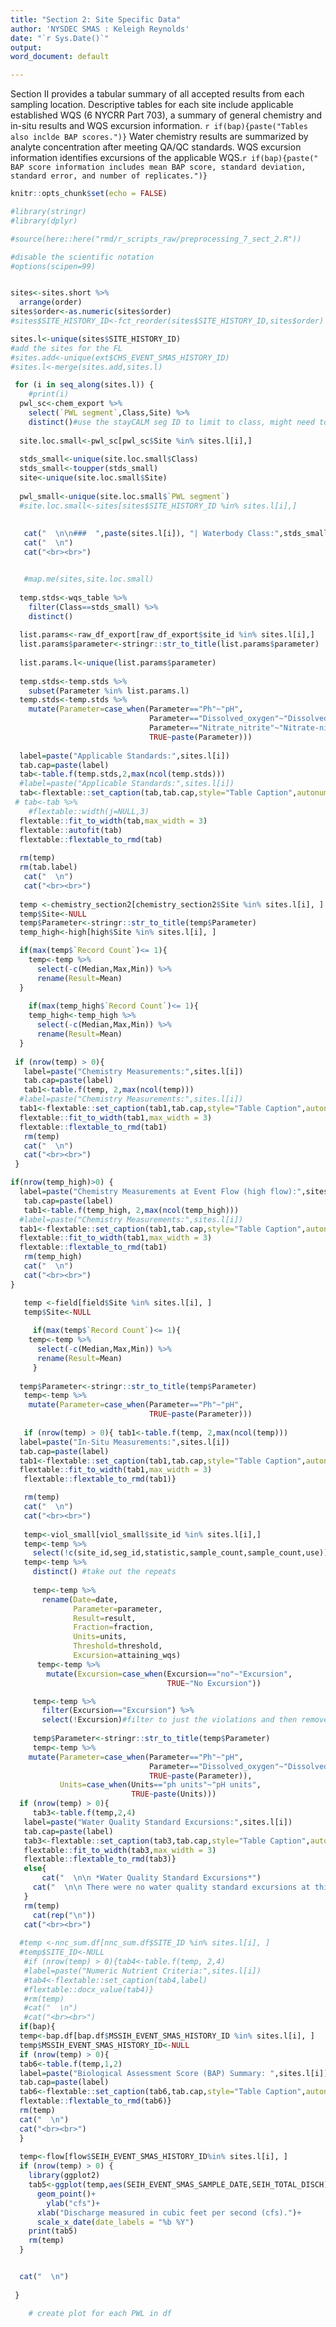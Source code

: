 ```yaml
---
title: "Section 2: Site Specific Data"
author: 'NYSDEC SMAS : Keleigh Reynolds'
date: "`r Sys.Date()`"
output: 
word_document: default

---
```

Section II provides a tabular summary of all accepted results from each sampling location. Descriptive tables for each site include applicable established WQS (6 NYCRR Part 703), a summary of general chemistry and in-situ results and WQS excursion information. `r if(bap){paste("Tables also inclde BAP scores.")}` Water chemistry results are summarized by analyte concentration after meeting QA/QC standards. WQS excursion information identifies excursions of the applicable WQS.`r if(bap){paste(" BAP score information includes mean BAP score, standard deviation, standard error, and number of replicates.")}`

```r
knitr::opts_chunk$set(echo = FALSE)

#library(stringr)
#library(dplyr)

#source(here::here("rmd/r_scripts_raw/preprocessing_7_sect_2.R"))

#disable the scientific notation 
#options(scipen=99)



```


```r

sites<-sites.short %>% 
  arrange(order)
sites$order<-as.numeric(sites$order)
#sites$SITE_HISTORY_ID<-fct_reorder(sites$SITE_HISTORY_ID,sites$order)

sites.l<-unique(sites$SITE_HISTORY_ID)
#add the sites for the FL
#sites.add<-unique(ext$CHS_EVENT_SMAS_HISTORY_ID)
#sites.l<-merge(sites.add,sites.l)

 for (i in seq_along(sites.l)) { 
    #print(i)
  pwl_sc<-chem_export %>%
    select(`PWL segment`,Class,Site) %>% 
    distinct()#use the stayCALM seg ID to limit to class, might need to update, this is only looking at those that went through stayCALM
  
  site.loc.small<-pwl_sc[pwl_sc$Site %in% sites.l[i],]
   
  stds_small<-unique(site.loc.small$Class)
  stds_small<-toupper(stds_small)
  site<-unique(site.loc.small$Site)
  
  pwl_small<-unique(site.loc.small$`PWL segment`)
  #site.loc.small<-sites[sites$SITE_HISTORY_ID %in% sites.l[i],]
   
   
   cat("  \n\n###  ",paste(sites.l[i]), "| Waterbody Class:",stds_small,"| WI/PWL ID:",pwl_small)
   cat("  \n")
   cat("<br><br>")


   #map.me(sites,site.loc.small)
   
  temp.stds<-wqs_table %>% 
    filter(Class==stds_small) %>% 
    distinct()
  
  list.params<-raw_df_export[raw_df_export$site_id %in% sites.l[i],]
  list.params$parameter<-stringr::str_to_title(list.params$parameter)
  
  list.params.l<-unique(list.params$parameter)
  
  temp.stds<-temp.stds %>% 
    subset(Parameter %in% list.params.l)
  temp.stds<-temp.stds %>% 
    mutate(Parameter=case_when(Parameter=="Ph"~"pH",
                               Parameter=="Dissolved_oxygen"~"Dissolved Oxygen",
                               Parameter=="Nitrate_nitrite"~"Nitrate-nitrite",
                               TRUE~paste(Parameter)))
  
  label=paste("Applicable Standards:",sites.l[i])
  tab.cap=paste(label)
  tab<-table.f(temp.stds,2,max(ncol(temp.stds)))
  #label=paste("Applicable Standards:",sites.l[i])
  tab<-flextable::set_caption(tab,tab.cap,style="Table Caption",autonum = run_autonum(seq_id = "tab",prop=officer::fp_text_lite(bold = FALSE)))
 # tab<-tab %>% 
    #flextable::width(j=NULL,3)
  flextable::fit_to_width(tab,max_width = 3) 
  flextable::autofit(tab)
  flextable::flextable_to_rmd(tab)
  
  rm(temp)
  rm(tab.label)
   cat("  \n")
   cat("<br><br>")
  
  temp <-chemistry_section2[chemistry_section2$Site %in% sites.l[i], ]
  temp$Site<-NULL
  temp$Parameter<-stringr::str_to_title(temp$Parameter)
  temp_high<-high[high$Site %in% sites.l[i], ]

  if(max(temp$`Record Count`)<= 1){
    temp<-temp %>% 
      select(-c(Median,Max,Min)) %>% 
      rename(Result=Mean)
  }
  
    if(max(temp_high$`Record Count`)<= 1){
    temp_high<-temp_high %>% 
      select(-c(Median,Max,Min)) %>% 
      rename(Result=Mean)
  }
  
 if (nrow(temp) > 0){ 
   label=paste("Chemistry Measurements:",sites.l[i])
   tab.cap=paste(label)
   tab1<-table.f(temp, 2,max(ncol(temp)))
  #label=paste("Chemistry Measurements:",sites.l[i])
  tab1<-flextable::set_caption(tab1,tab.cap,style="Table Caption",autonum = run_autonum(seq_id = "tab",prop=officer::fp_text_lite(bold = FALSE)))
  flextable::fit_to_width(tab1,max_width = 3) 
  flextable::flextable_to_rmd(tab1)
   rm(temp)
   cat("  \n")
   cat("<br><br>")
 }

if(nrow(temp_high)>0) {
  label=paste("Chemistry Measurements at Event Flow (high flow):",sites.l[i])
   tab.cap=paste(label)
   tab1<-table.f(temp_high, 2,max(ncol(temp_high)))
  #label=paste("Chemistry Measurements:",sites.l[i])
  tab1<-flextable::set_caption(tab1,tab.cap,style="Table Caption",autonum = run_autonum(seq_id = "tab",prop=officer::fp_text_lite(bold = FALSE)))
  flextable::fit_to_width(tab1,max_width = 3) 
  flextable::flextable_to_rmd(tab1)
   rm(temp_high)
   cat("  \n")
   cat("<br><br>")
}  

   temp <-field[field$Site %in% sites.l[i], ]
   temp$Site<-NULL
   
     if(max(temp$`Record Count`)<= 1){
    temp<-temp %>% 
      select(-c(Median,Max,Min)) %>% 
      rename(Result=Mean)
     }
   
  temp$Parameter<-stringr::str_to_title(temp$Parameter)
   temp<-temp %>% 
    mutate(Parameter=case_when(Parameter=="Ph"~"pH",
                               TRUE~paste(Parameter)))
  
   if (nrow(temp) > 0){ tab1<-table.f(temp, 2,max(ncol(temp)))
  label=paste("In-Situ Measurements:",sites.l[i])
  tab.cap=paste(label)
  tab1<-flextable::set_caption(tab1,tab.cap,style="Table Caption",autonum = run_autonum(seq_id = "tab",prop=officer::fp_text_lite(bold = FALSE)))
  flextable::fit_to_width(tab1,max_width = 3) 
   flextable::flextable_to_rmd(tab1)}

   rm(temp)
   cat("  \n")
   cat("<br><br>")
   
   temp<-viol_small[viol_small$site_id %in% sites.l[i],]
   temp<-temp %>% 
     select(!c(site_id,seg_id,statistic,sample_count,sample_count,use))
   temp<-temp %>% 
     distinct() #take out the repeats
 
     temp<-temp %>% 
       rename(Date=date,
              Parameter=parameter,
              Result=result,
              Fraction=fraction,
              Units=units,
              Threshold=threshold,
              Excursion=attaining_wqs)
      temp<-temp %>% 
        mutate(Excursion=case_when(Excursion=="no"~"Excursion",
                                   TRUE~"No Excursion"))

     temp<-temp %>% 
       filter(Excursion=="Excursion") %>% 
       select(!Excursion)#filter to just the violations and then remove that column
     
     temp$Parameter<-stringr::str_to_title(temp$Parameter)
     temp<-temp %>% 
    mutate(Parameter=case_when(Parameter=="Ph"~"pH",
                               Parameter=="Dissolved_oxygen"~"Dissolved oxygen",
                               TRUE~paste(Parameter)),
           Units=case_when(Units=="ph units"~"pH units",
                           TRUE~paste(Units)))
  if (nrow(temp) > 0){ 
     tab3<-table.f(temp,2,4)
   label=paste("Water Quality Standard Excursions:",sites.l[i])
   tab.cap=paste(label)
   tab3<-flextable::set_caption(tab3,tab.cap,style="Table Caption",autonum = run_autonum(seq_id = "tab",prop=officer::fp_text_lite(bold = FALSE)))
   flextable::fit_to_width(tab3,max_width = 3) 
   flextable::flextable_to_rmd(tab3)}
   else{
       cat("  \n\n *Water Quality Standard Excursions*")
     cat("  \n\n There were no water quality standard excursions at this site during the sampling period.")
   }
   rm(temp)
     cat(rep("\n"))
   cat("<br><br>")
   
  #temp <-nnc_sum.df[nnc_sum.df$SITE_ID %in% sites.l[i], ]
  #temp$SITE_ID<-NULL
   #if (nrow(temp) > 0){tab4<-table.f(temp, 2,4)
   #label=paste("Numeric Nutrient Criteria:",sites.l[i])
   #tab4<-flextable::set_caption(tab4,label)
   #flextable::docx_value(tab4)}
   #rm(temp)
   #cat("  \n")
   #cat("<br><br>")
  if(bap){
  temp<-bap.df[bap.df$MSSIH_EVENT_SMAS_HISTORY_ID %in% sites.l[i], ]
  temp$MSSIH_EVENT_SMAS_HISTORY_ID<-NULL
  if (nrow(temp) > 0){
  tab6<-table.f(temp,1,2)
  label=paste("Biological Assessment Score (BAP) Summary: ",sites.l[i])
  tab.cap=paste(label)
  tab6<-flextable::set_caption(tab6,tab.cap,style="Table Caption",autonum = run_autonum(seq_id = "tab",prop=officer::fp_text_lite(bold = FALSE)))
  flextable::flextable_to_rmd(tab6)}
  rm(temp)
  cat("  \n")
  cat("<br><br>")
  }
  
  temp<-flow[flow$SEIH_EVENT_SMAS_HISTORY_ID%in% sites.l[i], ]
  if (nrow(temp) > 0) {
    library(ggplot2)
    tab5<-ggplot(temp,aes(SEIH_EVENT_SMAS_SAMPLE_DATE,SEIH_TOTAL_DISCH)) +
      geom_point()+
        ylab("cfs")+
      xlab("Discharge measured in cubic feet per second (cfs).")+
      scale_x_date(date_labels = "%b %Y")
    print(tab5)
    rm(temp)
  }


  cat("  \n")
  
 }

    # create plot for each PWL in df 
    
```
